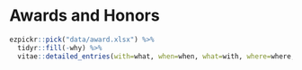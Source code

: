 # Awards and Honors

```r
ezpickr::pick("data/award.xlsx") %>%
  tidyr::fill(-why) %>%
  vitae::detailed_entries(with=what, when=when, what=with, where=where, why=why)
```

